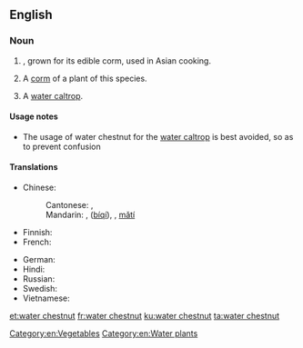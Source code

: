 ==English==
{{rfi}}
{{wikipedia|Eleocharis dulcis}}
{{wikispecies|Eleocharis dulcia}}
===Noun===
{{en-noun|head=[[water]] [[chestnut]]|~}}

# {{context|uncountable|lang=en}} {{taxlink|Eleocharis dulcis|species|noshow=1}}, grown for its edible corm, used in Asian cooking.
# {{context|countable|lang=en}} A [[corm]] of a plant of this species.
# A [[water caltrop]].

====Usage notes====
* The usage of water chestnut for the [[water caltrop]] is best avoided, so as to prevent confusion

====Translations====
{{trans-top|Eleocharis dulcis}}
* Chinese:
*: Cantonese: {{t|yue|馬蹄|sc=Hani}}, {{t|yue|马蹄|tr=ma5 tai4-2|sc=Hani}}
*: Mandarin: {{t+|cmn|荸荠|sc=Hans}},{{t|cmn|荸薺|sc=Hant}} ([[bíqí]]), {{t+|cmn|马蹄|sc=Hans}}, {{t+|cmn|馬蹄|sc=Hant}} [[mǎtí]]
* Finnish: {{t|fi|vesikastanja}}
* French: {{t+|fr|châtaigne d'eau chinoise|f}}
{{trans-mid}}
* German: {{t|de|Wasserkastanie|f}}
* Hindi: {{t|hi|सिंघाड़ा|tr=siṅghāṛā|sc=Deva}}
* Russian: {{t|ru|болотница сладкая|f|tr=bolotnitsa sladkaya|sc=Cyrl}}
* Swedish: {{t|sv|vattenkastanj|c}}
* Vietnamese: {{t|vi|năn ngọt}}
{{trans-bottom}}

[[Category:en:Vegetables]]
[[Category:en:Water plants]]

[[et:water chestnut]]
[[fr:water chestnut]]
[[ku:water chestnut]]
[[ta:water chestnut]]